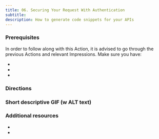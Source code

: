 ```yaml
---
title: 06. Securing Your Request With Authentication
subtitle:
description: How to generate code snippets for your APIs
---
```


### Prerequisites

In order to follow along with this Action, it is advised to go through the previous Actions and relevant Impressions. Make sure you have:

- 
-
-

### Directions


### Short descriptive GIF (w ALT text)


### Additional resources
-
-
